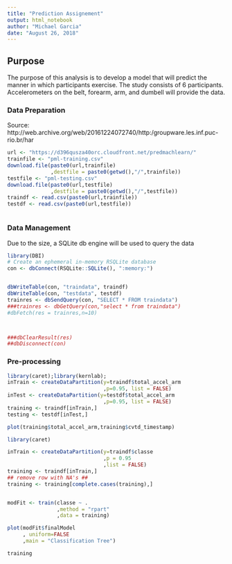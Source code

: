 ```yaml
---
title: "Prediction Assignement"
output: html_notebook
author: "Michael Garcia"
date: "August 26, 2018"
---
```


## Purpose
The purpose of this analysis is to develop a model that will predict the
manner in which participants exercise. The study consists of 6 participants.
Accelerometers on the belt, forearm, arm, and dumbell will provide the data.


### Data Preparation

Source: http://web.archive.org/web/20161224072740/http:/groupware.les.inf.puc-rio.br/har

```r
url <- "https://d396qusza40orc.cloudfront.net/predmachlearn/"
trainfile <- "pml-training.csv"
download.file(paste0(url,trainfile)
              ,destfile = paste0(getwd(),"/",trainfile))
testfile <- "pml-testing.csv"
download.file(paste0(url,testfile)
              ,destfile = paste0(getwd(),"/",testfile))
traindf <- read.csv(paste0(url,trainfile))
testdf <- read.csv(paste0(url,testfile))



```


### Data Management
Due to the size, a SQLite db engine will be used to query the data
```r
library(DBI)
# Create an ephemeral in-memory RSQLite database
con <- dbConnect(RSQLite::SQLite(), ":memory:")


dbWriteTable(con, "traindata", traindf)
dbWriteTable(con, "testdata", testdf)
trainres <- dbSendQuery(con, "SELECT * FROM traindata")
###trainres <- dbGetQuery(con,"select * from traindata")
#dbFetch(res = trainres,n=10)



###dbClearResult(res)
##dbDisconnect(con) 
```


### Pre-processing

```r
library(caret);library(kernlab);
inTrain <- createDataPartition(y=traindf$total_accel_arm
                               ,p=0.95, list = FALSE)
inTest <- createDataPartition(y=testdf$total_accel_arm
                               ,p=0.95, list = FALSE)
training <- traindf[inTrain,]
testing <- testdf[inTest,]

plot(training$total_accel_arm,training$cvtd_timestamp)

```



```r
library(caret)

inTrain <- createDataPartition(y=traindf$classe
                               ,p = 0.95
                               ,list = FALSE)
training <- traindf[inTrain,]
## remove row with NA's ##
training <- training[complete.cases(training),]


modFit <- train(classe ~ .
                ,method = "rpart"
                ,data = training)

plot(modFit$finalModel
     , uniform=FALSE
     ,main = "Classification Tree")

```


```r

training

```


